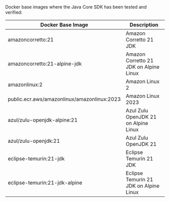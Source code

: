 <Accordion title="Tested Platforms">
Docker base images where the Java Core SDK has been tested and verified:

| Docker Base Image | Description |
|-------------------|-------------|
| amazoncorretto:21 | Amazon Corretto 21 JDK |
| amazoncorretto:21-alpine-jdk | Amazon Corretto 21 JDK on Alpine Linux |
| amazonlinux:2 | Amazon Linux 2 |
| public.ecr.aws/amazonlinux/amazonlinux:2023 | Amazon Linux 2023 |
| azul/zulu-openjdk-alpine:21 | Azul Zulu OpenJDK 21 on Alpine Linux |
| azul/zulu-openjdk:21 | Azul Zulu OpenJDK 21 |
| eclipse-temurin:21-jdk | Eclipse Temurin 21 JDK |
| eclipse-temurin:21-jdk-alpine | Eclipse Temurin 21 JDK on Alpine Linux |
</Accordion>


